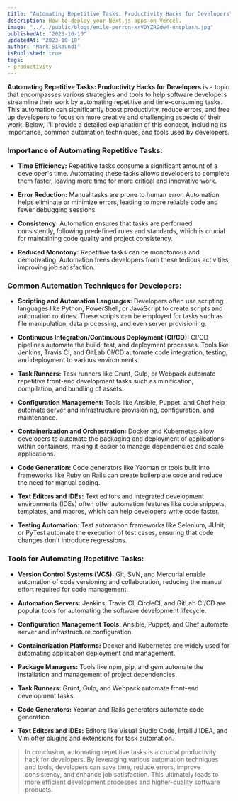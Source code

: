 ```yaml
---
title: "Automating Repetitive Tasks: Productivity Hacks for Developers"
description: How to deploy your Next.js apps on Vercel.
image: "../../public/blogs/emile-perron-xrVDYZRGdw4-unsplash.jpg"
publishedAt: "2023-10-10"
updatedAt: "2023-10-10"
author: "Mark Sikaundi"
isPublished: true
tags: 
- productivity
---
```



**Automating Repetitive Tasks: Productivity Hacks for Developers** is a topic that encompasses various strategies and tools to help software developers streamline their work by automating repetitive and time-consuming tasks. This automation can significantly boost productivity, reduce errors, and free up developers to focus on more creative and challenging aspects of their work. Below, I'll provide a detailed explanation of this concept, including its importance, common automation techniques, and tools used by developers.

### Importance of Automating Repetitive Tasks:

- **Time Efficiency:** Repetitive tasks consume a significant amount of a developer's time. Automating these tasks allows developers to complete them faster, leaving more time for more critical and innovative work.

- **Error Reduction:** Manual tasks are prone to human error. Automation helps eliminate or minimize errors, leading to more reliable code and fewer debugging sessions.

- **Consistency:** Automation ensures that tasks are performed consistently, following predefined rules and standards, which is crucial for maintaining code quality and project consistency.

- **Reduced Monotony:** Repetitive tasks can be monotonous and demotivating. Automation frees developers from these tedious activities, improving job satisfaction.

### Common Automation Techniques for Developers:

- **Scripting and Automation Languages:** Developers often use scripting languages like Python, PowerShell, or JavaScript to create scripts and automation routines. These scripts can be employed for tasks such as file manipulation, data processing, and even server provisioning.

- **Continuous Integration/Continuous Deployment (CI/CD):** CI/CD pipelines automate the build, test, and deployment processes. Tools like Jenkins, Travis CI, and GitLab CI/CD automate code integration, testing, and deployment to various environments.

- **Task Runners:** Task runners like Grunt, Gulp, or Webpack automate repetitive front-end development tasks such as minification, compilation, and bundling of assets.

- **Configuration Management:** Tools like Ansible, Puppet, and Chef help automate server and infrastructure provisioning, configuration, and maintenance.

- **Containerization and Orchestration:** Docker and Kubernetes allow developers to automate the packaging and deployment of applications within containers, making it easier to manage dependencies and scale applications.

- **Code Generation:** Code generators like Yeoman or tools built into frameworks like Ruby on Rails can create boilerplate code and reduce the need for manual coding.

- **Text Editors and IDEs:** Text editors and integrated development environments (IDEs) often offer automation features like code snippets, templates, and macros, which can help developers write code faster.

- **Testing Automation:** Test automation frameworks like Selenium, JUnit, or PyTest automate the execution of test cases, ensuring that code changes don't introduce regressions.

### Tools for Automating Repetitive Tasks:

- **Version Control Systems (VCS):** Git, SVN, and Mercurial enable automation of code versioning and collaboration, reducing the manual effort required for code management.

- **Automation Servers:** Jenkins, Travis CI, CircleCI, and GitLab CI/CD are popular tools for automating the software development lifecycle.

- **Configuration Management Tools:** Ansible, Puppet, and Chef automate server and infrastructure configuration.

- **Containerization Platforms:** Docker and Kubernetes are widely used for automating application deployment and management.

- **Package Managers:** Tools like npm, pip, and gem automate the installation and management of project dependencies.

- **Task Runners:** Grunt, Gulp, and Webpack automate front-end development tasks.

- **Code Generators:** Yeoman and Rails generators automate code generation.

- **Text Editors and IDEs:** Editors like Visual Studio Code, IntelliJ IDEA, and Vim offer plugins and extensions for task automation.

> In conclusion, automating repetitive tasks is a crucial productivity hack for developers. By leveraging various automation techniques and tools, developers can save time, reduce errors, improve consistency, and enhance job satisfaction. This ultimately leads to more efficient development processes and higher-quality software products.









